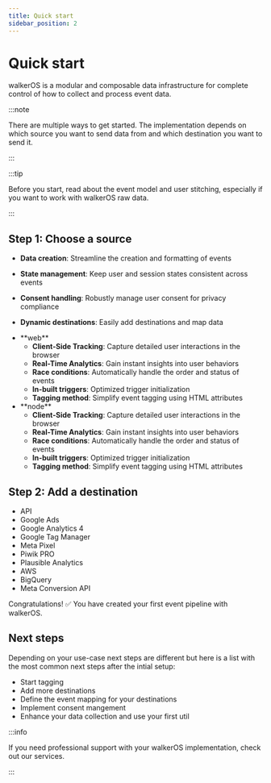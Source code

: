 ```yaml
---
title: Quick start
sidebar_position: 2
---
```



# Quick start

walkerOS is a modular and composable data infrastructure for complete control of
how to collect and process event data.

:::note

There are multiple ways to get started. The implementation depends on
which&nbsp;<Link to="/docs/getting_started/sources">source</Link> you want to
send data from and
which&nbsp;<Link to="/docs/getting_started/destinations">destination</Link> you
want to send it.

:::

:::tip

Before you start, read about
the&nbsp;<Link to="/docs/getting_started/event-model">event model</Link>
and&nbsp;<Link to="/docs/user_stitching">user stitching</Link>, especially if
you want to work with walkerOS raw data.

:::

## Step 1: Choose a source

- **Data creation**: Streamline the creation and formatting of events
- **State management**: Keep user and session states consistent across events
- **Consent handling**: Robustly manage user consent for privacy compliance
- **Dynamic destinations**: Easily add destinations and map data

- <Link to="/docs/collectors/web-collector/installation">**web**</Link>

  - **Client-Side Tracking**: Capture detailed user interactions in the browser
  - **Real-Time Analytics**: Gain instant insights into user behaviors
  - **Race conditions**: Automatically handle the order and status of events
  - **In-built triggers**: Optimized trigger initialization
  - **Tagging method**: Simplify event tagging using HTML attributes

- <Link to="/docs/collectors/node-collector/installation">**node**</Link>

  - **Client-Side Tracking**: Capture detailed user interactions in the browser
  - **Real-Time Analytics**: Gain instant insights into user behaviors
  - **Race conditions**: Automatically handle the order and status of events
  - **In-built triggers**: Optimized trigger initialization
  - **Tagging method**: Simplify event tagging using HTML attributes

## Step 2: Add a destination

- <Link to="/docs/destinations/web/api">API</Link>
- <Link to="/docs/destinations/web/google_ads">Google Ads</Link>
- <Link to="/docs/destinations/web/ga4">Google Analytics 4</Link>
- <Link to="/docs/destinations/web/gtm">Google Tag Manager</Link>
- <Link to="/docs/destinations/web/meta">Meta Pixel</Link>
- <Link to="/docs/destinations/web/piwikpro">Piwik PRO</Link>
- <Link to="/docs/destinations/web/plausible">Plausible Analytics</Link>
- <Link to="/docs/destinations/node/aws">AWS</Link>
- <Link to="/docs/destinations/node/gcp">BigQuery</Link>
- <Link to="/docs/destinations/node/meta">Meta Conversion API</Link>

Congratulations! ✅ You have created your first event pipeline with walkerOS.

## Next steps

Depending on your use-case next steps are different but here is a list with the
most common next steps after the intial setup:

- Start&nbsp;<Link to="/docs/sources/walkerjs/tagging">tagging</Link>
- Add more&nbsp;<Link to="/docs/destinations/overview/">destinations</Link>
- Define the&nbsp;<Link to="/docs/destinations/event_mapping">event
  mapping</Link> for your destinations
- Implement&nbsp;<Link to="/docs/consent_management/overview/">consent
  mangement</Link>
- Enhance your data collection and use your
  first&nbsp;<Link to="/docs/utils/">util</Link>

:::info

If you need professional support with your walkerOS implementation, check out
our&nbsp;<Link to="/services">services</Link>.

:::
